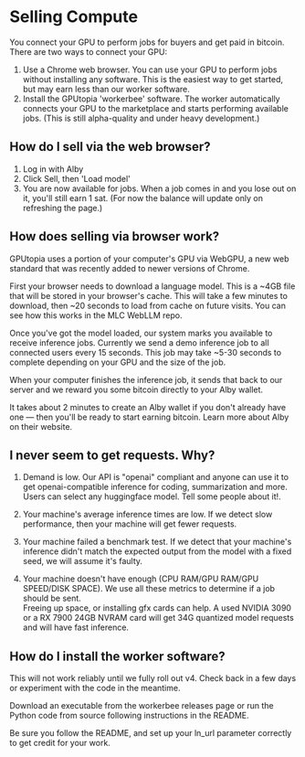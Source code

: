 
# Selling Compute

You connect your GPU to perform jobs for buyers and get paid in bitcoin. There are two ways to connect your GPU:

1. Use a Chrome web browser. You can use your GPU to perform jobs without installing any software. This is the easiest way to get started, but may earn less than our worker software.
2. Install the GPUtopia 'workerbee' software. The worker automatically connects your GPU to the marketplace and starts performing available jobs. (This is still alpha-quality and <ExternalLink href="https://github.com/ArcadeLabsInc/workerbee">under heavy development</ExternalLink>.)

## How do I sell via the web browser?

1. Log in with Alby
2. Click Sell, then 'Load model'
3. You are now available for jobs. When a job comes in and you lose out on it, you'll still earn 1 sat. (For now the balance will update only on refreshing the page.)

## How does selling via browser work?

GPUtopia uses a portion of your computer's GPU via <ExternalLink href="https://www.w3.org/TR/webgpu/">WebGPU</ExternalLink>, a new web standard that was <ExternalLink href="https://developer.chrome.com/blog/webgpu-release/">recently added</ExternalLink> to newer versions of Chrome.

First your browser needs to download a language model. This is a ~4GB file that will be stored in your browser's cache. This will take a few minutes to download, then ~20 seconds to load from cache on future visits. You can see how this works in the <ExternalLink href="https://github.com/mlc-ai/web-llm">MLC WebLLM repo</ExternalLink>.

Once you've got the model loaded, our system marks you available to receive inference jobs. Currently we send a demo inference job to all connected users every 15 seconds. This job may take ~5-30 seconds to complete depending on your GPU and the size of the job.

When your computer finishes the inference job, it sends that back to our server and we reward you some bitcoin directly to your Alby wallet.

It takes about 2 minutes to create an Alby wallet if you don't already have one — then you'll be ready to start earning bitcoin. Learn more about Alby on their <ExternalLink href="https://getalby.com">website</ExternalLink>.


## I never seem to get requests.   Why?

 1. Demand is low.  Our API is "openai" compliant and anyone can use it to get openai-compatible inference for coding, summarization and more.   Users can select any huggingface model.  Tell some people about it!.

 1. Your machine's average inference times are low.   If we detect slow performance, then your machine will get fewer requests.

 1. Your machine failed a benchmark test.   If we detect that your machine's inference didn't match the expected output from the model with a fixed seed, we will assume it's faulty.

 1. Your machine doesn't have enough (CPU RAM/GPU RAM/GPU SPEED/DISK SPACE).   We use all these metrics to determine if a job should be sent.   
 Freeing up space, or installing gfx cards can help.   A used NVIDIA 3090 or a RX 7900 24GB NVRAM card will get 34G quantized model requests and will have fast inference.    


## How do I install the worker software?

<Note>
  This will not work reliably until we fully roll out v4. Check back in a few
  days or experiment with the code in the meantime.
</Note>

Download an executable from the workerbee <ExternalLink href="https://github.com/ArcadeLabsInc/workerbee/releases">releases page</ExternalLink> or
run the Python code from source following instructions in the <ExternalLink href="https://github.com/ArcadeLabsInc/workerbee/blob/main/README.md">README</ExternalLink>.

Be sure you follow the README, and set up your ln_url parameter correctly to get credit for your work.